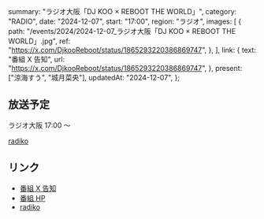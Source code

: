   summary: "ラジオ大阪「DJ KOO × REBOOT THE WORLD」",
  category: "RADIO",
  date: "2024-12-07",
  start: "17:00",
  region: "ラジオ",
  images: [
    {
      path: "/events/2024/2024-12-07_ラジオ大阪「DJ KOO × REBOOT THE WORLD」.jpg",
      ref: "https://x.com/DjkooReboot/status/1865293220386869747",
    },
  ],
  link: {
    text: "番組 X 告知",
    url: "https://x.com/DjkooReboot/status/1865293220386869747",
  },
  present: ["涼海すう", "城月菜央"],
  updatedAt: "2024-12-07",
};

## 放送予定

ラジオ大阪 17:00 〜

[radiko](https://radiko.jp/#OBC)

## リンク

- [番組 X 告知](https://x.com/DjkooReboot/status/1865293220386869747)
- [番組 HP](https://djkoo-rtw.com/)
- [radiko](https://radiko.jp/#OBC)
